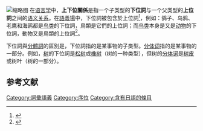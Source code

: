[[File:Hyponym_and_hypernym.svg|缩略图]]
在[[语言学|语言学]]中，'''上下位關係'''是指一个子类型的'''下位詞'''与一个父类型的'''上位詞'''之间的[[语义学|语义关系]]。在[[語義場|語義場]]中，下位詞被包含於上位詞<ref>{{cite book|last=Brinton |first=Laurel J. |year=2000 <!--NO_PREVIEW: |url=https://books.google.com/books?id=Cqhef3mfhXQC--> |url-access=limited |title=The Structure of Modern English: A Linguistic Introduction |url=https://archive.org/details/structuremoderne00brin |edition=Illustrated |publisher=[[John_Benjamins_Publishing_Company|John Benjamins Publishing Company]] |isbn=978-90-272-2567-2 |page=[https://archive.org/details/structuremoderne00brin/page/n134 112]}}</ref>，例如：鸽子、乌鸦、老鹰和海鸥都是[[鸟类|鸟类]]的下位詞，鳥類是它們的上位詞；而[[鸟类|鸟类]]本身是又是[[动物|动物]]的下位詞，動物又是鳥類的上位詞<ref>{{cite book |first1=Victoria |last1=Fromkin |last2=Robert |first2=Rodman |title=Introduction to Language |isbn=978-0-03-018682-0 |year=1998 |publisher=Harcourt Brace College Publishers |location=Fort Worth |edition=6th |url-access=registration |url=https://archive.org/details/introductiontola00from_1 }}{{page needed|date=January 2014}}</ref>。

下位詞與[[分體詞|分體詞]]的區別是，下位詞指的是某事物的子类型。[[分体词|分体词]]指的是某事物的一部分。例如，[[树|树]]的下位詞是[[松树|松树]]或[[橡树|橡树]]（树的一种类型），但树的[[分体词|分体词]]是[[树皮|树皮]]或树叶（树的一部分）。

==参考文献==
{{reflist}}

[[Category:詞彙語義|Category:詞彙語義]]
[[Category:序位|Category:序位]]
[[Category:含有日語的條目|Category:含有日語的條目]]